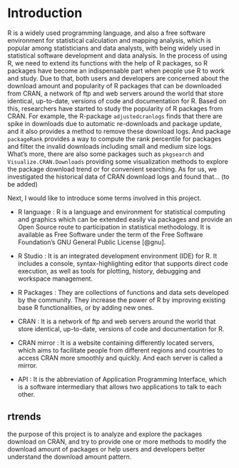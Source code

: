 # Introduction {#intro}

R is a widely used programming language, and also a free software environment for statistical calculation and mapping analysis, which is popular among statisticians and data analysts, with being widely used in statistical software development and data analysis. In the process of using R, we need to extend its functions with the help of R packages, so R packages have become an indispensable part when people use R to work and study. Due to that, both users and developers are concerned about the download amount and popularity of R packages that can be downloaded from CRAN, a network of ftp and web servers around the world that store identical, up-to-date, versions of code and documentation for R. Based on this, researchers have started to study the popularity of R packages from CRAN. For example, the R-package `adjustedcranlogs` finds that there are spike in downloads due to automatic re-downloads and package update, and it also provides a method to remove these download logs. And package `packageRank` provides a way to compute the rank percentile for packages and filter the invalid downloads including small and medium size logs. What's more, there are also some packages such as `pkgsearch` and `Visualize.CRAN.Downloads` providing some visualization methods to explore the package download trend or for convenient searching. As for us, we investigated the historical data of CRAN download logs and found that... (to be added)

Next, I would like to introduce some terms involved in this project.

- R language : R is a language and environment for statistical computing and graphics which can be extended easily via packages and provide an Open Source route to participation in statistical methodology. It is available as Free Software under the term of the Free Software Foundation’s GNU General Public License [@gnu].

- R Studio : It is an integrated development environment (IDE) for R. It includes a console, syntax-highlighting editor that supports direct code execution, as well as tools for plotting, history, debugging and workspace management.

- R Packages : They are collections of functions and data sets developed by the community. They increase the power of R by improving existing base R functionalities, or by adding new ones.

- CRAN : It is a network of ftp and web servers around the world that store identical, up-to-date, versions of code and documentation for R.

- CRAN mirror : It is a website containing differently located servers, which aims to facilitate people from different regions and countries to access CRAN more smoothly and quickly. And each server is called a mirror.

- API : It is the abbreviation of Application Programming Interface, which is a software intermediary that allows two applications to talk to each other. 


## rtrends

 the purpose of this project is to analyze and explore the packages download on CRAN, and try to provide one or more methods to modify the download amount of packages or help users and developers better understand the download amount pattern.
 
